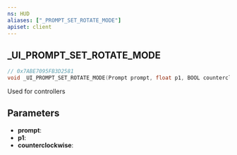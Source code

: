 ```yaml
---
ns: HUD
aliases: ["_PROMPT_SET_ROTATE_MODE"]
apiset: client
---
```

## _UI_PROMPT_SET_ROTATE_MODE

```c
// 0x7ABE7095FB3D2581
void _UI_PROMPT_SET_ROTATE_MODE(Prompt prompt, float p1, BOOL counterclockwise);
```

Used for controllers

## Parameters
* **prompt**:
* **p1**:
* **counterclockwise**: